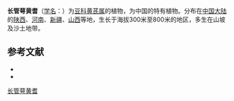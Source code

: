 {{Speciesbox
| name = 长管萼黄耆
| status = 
| status_system = 
| image =
| genus = Astragalus
| species = limprichtii
| authority = Ulbr.
}}

'''长管萼黄耆'''（[[学名|学名]]：{{lang|la|''Astragalus limprichtii''}}）为[[豆科|豆科]][[黄芪属|黄芪属]]的植物，为中国的特有植物。分布在[[中国大陆|中国大陆]]的[[陕西|陕西]]、[[河南|河南]]、[[新疆|新疆]]、[[山西|山西]]等地，生长于海拔300米至800米的地区，多生在山坡及沙土地带。

== 参考文献 ==
<div class="references-small">
* {{cite web| url =http://www.bioinfo.cn/db05/KmzwSpecies.php?action=view&id=15362| title =长萼管黄蓍| work =《中国高等植物数据库全库》| publisher =中国科学院微生物研究所| author =昆明植物研究所| accessdate =2009-02-24| deadurl =yes| archiveurl =https://web.archive.org/web/20160305002455/http://www.bioinfo.cn/db05/KmzwSpecies.php?action=view&id=15362| archivedate =2016-03-05}}
* {{cite web | url=http://db.kib.ac.cn/CNFlora/SearchResult.aspx?CPNI=CPNI-260-30607 | title=长管萼黄耆 Astragalus limprichtii Ulbr. | publisher=中国植物物种信息数据库 | accessdate=2013-01-15}}
</div>
{{Taxonbar|from=Q15228023}}

[[Category:黄芪属|长管萼黄耆]]


{{植物小作品}}